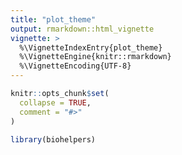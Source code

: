 ```yaml
---
title: "plot_theme"
output: rmarkdown::html_vignette
vignette: >
  %\VignetteIndexEntry{plot_theme}
  %\VignetteEngine{knitr::rmarkdown}
  %\VignetteEncoding{UTF-8}
---
```


```r
knitr::opts_chunk$set(
  collapse = TRUE,
  comment = "#>"
)
```

```r
library(biohelpers)
```
